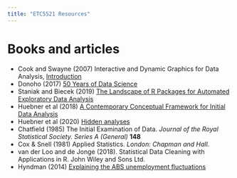 ```yaml
---
title: "ETC5521 Resources"
---
```


# Books and articles

- Cook and Swayne (2007) Interactive and Dynamic Graphics for Data Analysis, [Introduction](http://ggobi.org/book/intro.pdf)
- Donoho (2017) [50 Years of Data Science](https://www.tandfonline.com/doi/full/10.1080/10618600.2017.1384734)
- Staniak and Biecek (2019) [The Landscape of R Packages for Automated Exploratory Data Analysis](https://arxiv.org/pdf/1904.02101.pdf)
- Huebner et al (2018) [A Contemporary Conceptual Framework for Initial Data Analysis](https://muse.jhu.edu/article/793379/pdf)
- Huebner et al (2020) [Hidden analyses](https://bmcmedresmethodol.biomedcentral.com/articles/10.1186/s12874-020-00942-y)
- Chatfield (1985) The Initial Examination of Data. *Journal of the Royal Statistical Society. Series A (General)* **148** <Br>
- Cox & Snell (1981) Applied Statistics. *London: Chapman and Hall.*
- van der Loo and de Jonge (2018). Statistical Data Cleaning with Applications in R. John Wiley and Sons Ltd.
- Hyndman (2014) [Explaining the ABS unemployment fluctuations](https://robjhyndman.com/hyndsight/abs-seasonal-adjustment-2/)
